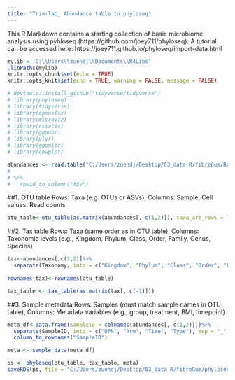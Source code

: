 ```yaml
---
title: "Trim-lab_ Abundance table to phyloseq"
---
```

This R Markdown contains a starting collection of basic microbiome analysis using pyhloseq (https://github.com/joey711/phyloseq). A tutorial can be accessed here: https://joey711.github.io/phyloseq/import-data.html

```r
mylib = 'C:\\Users\\zuendj\\Documents\\R4Libs'
.libPaths(mylib)
knitr::opts_chunk$set(echo = TRUE)
knitr::opts_knit$set(echo = TRUE, warning = FALSE, message = FALSE)

# devtools::install_github("tidyverse/tidyverse") 
# library(phyloseq)
# library(tidyverse)
# library(openxlsx)
# library(microViz)
# library(rstatix)
# library(ggpubr)
# library(plyr)
# library(ggpmisc)
# library(cowplot)
```

```r
abundances <- read.table("C:/Users/zuendj/Desktop/03_data R/fibreGum/Raw_abundances_fibregum_SequencingRun1.csv", sep = ";", header = TRUE)
# 
# %>%
#   rowid_to_column("ASV")
```

##1. OTU table
Rows: Taxa (e.g. OTUs or ASVs), Columns: Sample, Cell values: Read counts

```r
otu_table<-otu_table(as.matrix(abundances[,-c(1,2)]), taxa_are_rows = TRUE)
```

##2. Tax table
Rows: Taxa (same order as in OTU table), Columns: Taxonomic levels (e.g., Kingdom, Phylum, Class, Order, Family, Genus, Species)

```r
tax<-abundances[,c(1,2)]%>%
  separate(Taxonomy, into = c("Kingdom", "Phylum", "Class", "Order", "Family", "Genus", "Species"), sep = ";\\s*", remove = T)
  
rownames(tax)<-rownames(otu_table)

tax_table <- tax_table(as.matrix(tax[, c(-1)]))
```

##3. Sample metadata
Rows: Samples (must match sample names in OTU table), Columns: Metadata variables (e.g., group, treatment, BMI, timepoint)

```r
meta_df<-data.frame(SampleID = colnames(abundances[,-c(1,2)]))%>%
  separate(SampleID, into = c("UPN", "Arm", "Time", "Type"), sep = "_", remove = F)%>%
  column_to_rownames("SampleID")

meta <- sample_data(meta_df)
```

```r
ps <- phyloseq(otu_table, tax_table, meta)
saveRDS(ps, file = "C:/Users/zuendj/Desktop/03_data R/fibreGum/phyloseq_FibreGum_Run1.rds")
```

